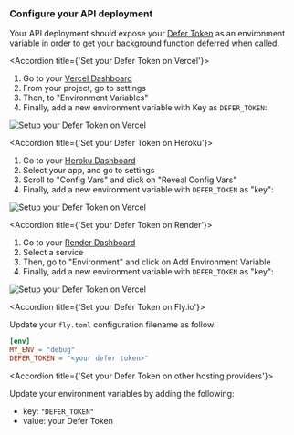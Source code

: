 ### Configure your API deployment

Your API deployment should expose your [Defer Token](/get-started/concepts) as
an environment variable in order to get your background function deferred when
called.

<AccordionGroup>

<Accordion title={'Set your Defer Token on Vercel'}>

1. Go to your [Vercel Dashboard](https://vercel.com/)
1. From your project, go to settings
1. Then, to "Environment Variables"
1. Finally, add a new environment variable with Key as `DEFER_TOKEN`:

<Frame>
  <img
    src="/images/getting-started/env-var-vercel.png"
    alt="Setup your Defer Token on Vercel"
  />
</Frame>

</Accordion>

<Accordion title={'Set your Defer Token on Heroku'}>

1. Go to your [Heroku Dashboard](https://dashboard.heroku.com/apps)
1. Select your app, and go to settings
1. Scroll to "Config Vars" and click on "Reveal Config Vars"
1. Finally, add a new environment variable with `DEFER_TOKEN` as "key":

<Frame>
  <img
    src="/images/getting-started/env-var-heroku.png"
    alt="Setup your Defer Token on Vercel"
  />
</Frame>

</Accordion>

<Accordion title={'Set your Defer Token on Render'}>

1. Go to your [Render Dashboard](https://dashboard.render.com/)
1. Select a service
1. Then, go to "Environment" and click on Add Environment Variable
1. Finally, add a new environment variable with `DEFER_TOKEN` as "key":

<Frame>
  <img
    src="/images/getting-started/env-var-render.png"
    alt="Setup your Defer Token on Vercel"
  />
</Frame>

</Accordion>

<Accordion title={'Set your Defer Token on Fly.io'}>

Update your `fly.toml` configuration filename as follow:

```toml filename="fly.toml" {3} copy
[env]
MY_ENV = "debug"
DEFER_TOKEN = "<your defer token>"
```

</Accordion>

<Accordion title={'Set your Defer Token on other hosting providers'}>

Update your environment variables by adding the following:

- key: `"DEFER_TOKEN"`
- value: your Defer Token

</Accordion>

</AccordionGroup>
